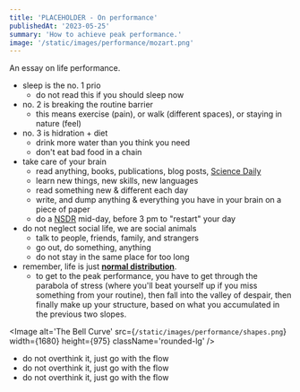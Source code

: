 ```yaml
---
title: 'PLACEHOLDER - On performance'
publishedAt: '2023-05-25'
summary: 'How to achieve peak performance.'
image: '/static/images/performance/mozart.png'
---
```

An essay on life performance.
- sleep is the no. 1 prio
  - do not read this if you should sleep now
- no. 2 is breaking the routine barrier
  - this means exercise (pain), or walk (different spaces), or staying in nature (feel)
- no. 3 is hidration + diet
  - drink more water than you think you need
  - don't eat bad food in a chain
- take care of your brain
  - read anything, books, publications, blog posts, [Science Daily](https://www.sciencedaily.com/)
  - learn new things, new skills, new languages
  - read something new & different each day
  - write, and dump anything & everything you have in your brain on a piece of paper
  - do a [NSDR](https://www.youtube.com/watch?v=AKGrmY8OSHM) mid-day, before 3 pm to "restart" your day
- do not neglect social life, we are social animals
  - talk to people, friends, family, and strangers
  - go out, do something, anything
  - do not stay in the same place for too long
- remember, life is just **[normal distribution](https://en.wikipedia.org/wiki/Normal_distribution)**.
  - to get to the peak performance, you have to get through the parabola of stress (where you'll beat yourself up if you miss something from your routine), then fall into the valley of despair, then finally make up your structure, based on what you accumulated in the previous two slopes.

<Image
  alt='The Bell Curve'
  src={`/static/images/performance/shapes.png`}
  width={1680}
  height={975}
  className='rounded-lg'
/>
  
  - do not overthink it, just go with the flow
  - do not overthink it, just go with the flow
  - do not overthink it, just go with the flow